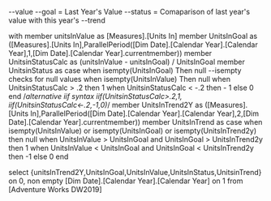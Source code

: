 --value
--goal = Last Year's Value
--status = Comaparison of last year's value with this year's
--trend 

with member unitsInValue as
[Measures].[Units In]
member UnitsInGoal as
([Measures].[Units In],ParallelPeriod([Dim Date].[Calendar Year].[Calendar Year],1,[Dim Date].[Calendar Year].currentmember))
member UnitsinStatusCalc as 
 (unitsInValue - unitsInGoal) / UnitsInGoal
 member UnitsinStatus as
 case when isempty(UnitsInGoal) Then null --isempty checks for null values
	  when isempty(UnitsInValue) Then null
	  when UnitsinStatusCalc > .2 then 1
	  when UnitsinStatusCalc < -.2 then - 1
	  else 0
 end
 /*alternative iif syntax iif(UnitsinStatusCalc>.2,1,
								iif(UnitsinStatusCalc<-.2,-1,0)*/
member UnitsInTrend2Y as
([Measures].[Units In],ParallelPeriod([Dim Date].[Calendar Year].[Calendar Year],2,[Dim Date].[Calendar Year].currentmember))
member UnitsInTrend as
case when isempty(UnitsInValue) or isempty(UnitsInGoal) or isempty(UnitsInTrend2y) then null
	 when UnitsInValue > UnitsInGoal and UnitsInGoal > UnitsInTrend2y then 1
	 when UnitsInValue < UnitsInGoal and UnitsInGoal < UnitsInTrend2y then -1
	 else 0
end


select {unitsInTrend2Y,UnitsInGoal,UnitsInValue,UnitsInStatus,UnitsinTrend} on 0,
non empty [Dim Date].[Calendar Year].[Calendar Year] on 1
from [Adventure Works DW2019]
